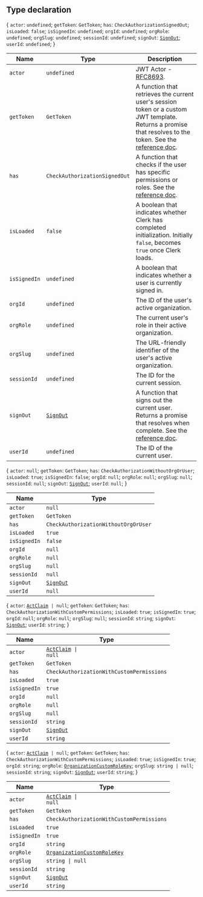 ## Type declaration

\{ `actor`: `undefined`; `getToken`: `GetToken`; `has`: `CheckAuthorizationSignedOut`; `isLoaded`: `false`; `isSignedIn`: `undefined`; `orgId`: `undefined`; `orgRole`: `undefined`; `orgSlug`: `undefined`; `sessionId`: `undefined`; `signOut`: [`SignOut`](../interfaces/sign-out.mdx); `userId`: `undefined`; \}

| Name         | Type                                    | Description                                                                                                                                                                                                |
| ------------ | --------------------------------------- | ---------------------------------------------------------------------------------------------------------------------------------------------------------------------------------------------------------- |
| `actor`      | `undefined`                             | JWT Actor - [RFC8693](https://www.rfc-editor.org/rfc/rfc8693.html#name-act-actor-claim).                                                                                                                   |
| `getToken`   | `GetToken`                              | A function that retrieves the current user's session token or a custom JWT template. Returns a promise that resolves to the token. See the [reference doc](/docs/references/javascript/session#get-token). |
| `has`        | `CheckAuthorizationSignedOut`           | A function that checks if the user has specific permissions or roles. See the [reference doc](/docs/references/backend/types/auth-object#has).                                                             |
| `isLoaded`   | `false`                                 | A boolean that indicates whether Clerk has completed initialization. Initially `false`, becomes `true` once Clerk loads.                                                                                   |
| `isSignedIn` | `undefined`                             | A boolean that indicates whether a user is currently signed in.                                                                                                                                            |
| `orgId`      | `undefined`                             | The ID of the user's active organization.                                                                                                                                                                  |
| `orgRole`    | `undefined`                             | The current user's role in their active organization.                                                                                                                                                      |
| `orgSlug`    | `undefined`                             | The URL-friendly identifier of the user's active organization.                                                                                                                                             |
| `sessionId`  | `undefined`                             | The ID for the current session.                                                                                                                                                                            |
| `signOut`    | [`SignOut`](../interfaces/sign-out.mdx) | A function that signs out the current user. Returns a promise that resolves when complete. See the [reference doc](/docs/references/javascript/clerk#sign-out).                                            |
| `userId`     | `undefined`                             | The ID of the current user.                                                                                                                                                                                |

\{ `actor`: `null`; `getToken`: `GetToken`; `has`: `CheckAuthorizationWithoutOrgOrUser`; `isLoaded`: `true`; `isSignedIn`: `false`; `orgId`: `null`; `orgRole`: `null`; `orgSlug`: `null`; `sessionId`: `null`; `signOut`: [`SignOut`](../interfaces/sign-out.mdx); `userId`: `null`; \}

| Name         | Type                                    |
| ------------ | --------------------------------------- |
| `actor`      | `null`                                  |
| `getToken`   | `GetToken`                              |
| `has`        | `CheckAuthorizationWithoutOrgOrUser`    |
| `isLoaded`   | `true`                                  |
| `isSignedIn` | `false`                                 |
| `orgId`      | `null`                                  |
| `orgRole`    | `null`                                  |
| `orgSlug`    | `null`                                  |
| `sessionId`  | `null`                                  |
| `signOut`    | [`SignOut`](../interfaces/sign-out.mdx) |
| `userId`     | `null`                                  |

\{ `actor`: <code>[ActClaim](../interfaces/act-claim.mdx) \| null</code>; `getToken`: `GetToken`; `has`: `CheckAuthorizationWithCustomPermissions`; `isLoaded`: `true`; `isSignedIn`: `true`; `orgId`: `null`; `orgRole`: `null`; `orgSlug`: `null`; `sessionId`: `string`; `signOut`: [`SignOut`](../interfaces/sign-out.mdx); `userId`: `string`; \}

| Name         | Type                                                         |
| ------------ | ------------------------------------------------------------ |
| `actor`      | <code>[ActClaim](../interfaces/act-claim.mdx) \| null</code> |
| `getToken`   | `GetToken`                                                   |
| `has`        | `CheckAuthorizationWithCustomPermissions`                    |
| `isLoaded`   | `true`                                                       |
| `isSignedIn` | `true`                                                       |
| `orgId`      | `null`                                                       |
| `orgRole`    | `null`                                                       |
| `orgSlug`    | `null`                                                       |
| `sessionId`  | `string`                                                     |
| `signOut`    | [`SignOut`](../interfaces/sign-out.mdx)                      |
| `userId`     | `string`                                                     |

\{ `actor`: <code>[ActClaim](../interfaces/act-claim.mdx) \| null</code>; `getToken`: `GetToken`; `has`: `CheckAuthorizationWithCustomPermissions`; `isLoaded`: `true`; `isSignedIn`: `true`; `orgId`: `string`; `orgRole`: [`OrganizationCustomRoleKey`](organization-custom-role-key.mdx); `orgSlug`: <code>string \| null</code>; `sessionId`: `string`; `signOut`: [`SignOut`](../interfaces/sign-out.mdx); `userId`: `string`; \}

| Name         | Type                                                            |
| ------------ | --------------------------------------------------------------- |
| `actor`      | <code>[ActClaim](../interfaces/act-claim.mdx) \| null</code>    |
| `getToken`   | `GetToken`                                                      |
| `has`        | `CheckAuthorizationWithCustomPermissions`                       |
| `isLoaded`   | `true`                                                          |
| `isSignedIn` | `true`                                                          |
| `orgId`      | `string`                                                        |
| `orgRole`    | [`OrganizationCustomRoleKey`](organization-custom-role-key.mdx) |
| `orgSlug`    | <code>string \| null</code>                                     |
| `sessionId`  | `string`                                                        |
| `signOut`    | [`SignOut`](../interfaces/sign-out.mdx)                         |
| `userId`     | `string`                                                        |
